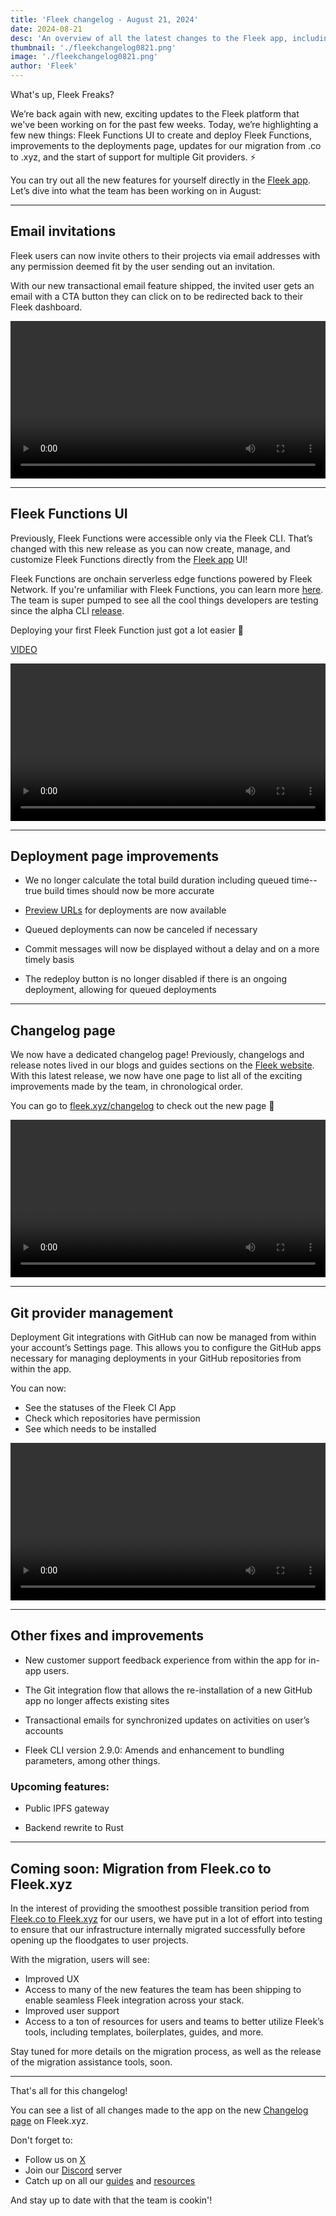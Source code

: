 ```yaml
---
title: 'Fleek changelog - August 21, 2024'
date: 2024-08-21
desc: 'An overview of all the latest changes to the Fleek app, including email invitations, Fleek Functions in the UI, deployment page improvements and more'
thumbnail: './fleekchangelog0821.png'
image: './fleekchangelog0821.png'
author: 'Fleek'
---
```


What's up, Fleek Freaks?

We’re back again with new, exciting updates to the Fleek platform that we've been working on for the past few weeks. Today, we’re highlighting a few new things: Fleek Functions UI to create and deploy Fleek Functions, improvements to the deployments page, updates for our migration from .co to .xyz, and the start of support for multiple Git providers. ⚡

You can try out all the new features for yourself directly in the <u>[Fleek app](https://app.fleek.xyz)</u>. Let’s dive into what the team has been working on in August:

---

## Email invitations

Fleek users can now invite others to their projects via email addresses with any permission deemed fit by the user sending out an invitation.

With our new transactional email feature shipped, the invited user gets an email with a CTA button they can click on to be redirected back to their Fleek dashboard.

<video width="100%" height="auto" autoplay loop>
  <source src="./email-invitation.mp4" type="video/mp4" />
  Your browser does not support the video tag.
</video>

---

## Fleek Functions UI

Previously, Fleek Functions were accessible only via the Fleek CLI. That’s changed with this new release as you can now create, manage, and customize Fleek Functions directly from the <u>[Fleek app](https://app.fleek.xyz)</u> UI!

Fleek Functions are onchain serverless edge functions powered by Fleek Network. If you're unfamiliar with Fleek Functions, you can learn more <u>[here](https://fleek.xyz/docs/platform/fleek-functions/)</u>. The team is super pumped to see all the cool things developers are testing since the alpha CLI <u>[release](https://fleek.xyz/blog/announcements/introducing-fleek-functions/)</u>.

Deploying your first Fleek Function just got a lot easier 🤙

[VIDEO](https://drive.google.com/file/d/1UAU_qNEGYTBjATZ1PhkyeOxE6GBgvpug/view?usp=drive_link)

<video width="100%" height="auto" autoplay loop>
  <source src="./fleek-functions-ui.mp4" type="video/mp4" />
  Your browser does not support the video tag.
</video>

---

## Deployment page improvements

- We no longer calculate the total build duration including queued time-- true build times should now be more accurate

- [Preview URLs](https://fleek.xyz/docs/platform/deployments/#previewing-a-deployment) for deployments are now available

- Queued deployments can now be canceled if necessary

- Commit messages will now be displayed without a delay and on a more timely basis

- The redeploy button is no longer disabled if there is an ongoing deployment, allowing for queued deployments

---

## Changelog page

We now have a dedicated changelog page! Previously, changelogs and release notes lived in our blogs and guides sections on the [Fleek website](https://fleek.xyz). With this latest release, we now have one page to list all of the exciting improvements made by the team, in chronological order.

You can go to <u>[fleek.xyz/changelog](https://fleek.xyz/changelog)</u> to check out the new page 🤙

<video width="100%" height="auto" autoplay loop>
  <source src="./changelog-page.mp4" type="video/mp4" />
  Your browser does not support the video tag.
</video>

---

## Git provider management

Deployment Git integrations with GitHub can now be managed from within your account’s Settings page. This allows you to configure the GitHub apps necessary for managing deployments in your GitHub repositories from within the app.

You can now:

- See the statuses of the Fleek CI App
- Check which repositories have permission
- See which needs to be installed

<video width="100%" height="auto" autoplay loop>
  <source src="./github-integration.mp4" type="video/mp4" />
  Your browser does not support the video tag.
</video>

---

## Other fixes and improvements

- New customer support feedback experience from within the app for in-app users.

- The Git integration flow that allows the re-installation of a new GitHub app no longer affects existing sites

- Transactional emails for synchronized updates on activities on user’s accounts
- Fleek CLI version 2.9.0: Amends and enhancement to bundling parameters, among other things.

### Upcoming features:

- Public IPFS gateway

- Backend rewrite to Rust

---

## Coming soon: Migration from Fleek.co to Fleek.xyz

In the interest of providing the smoothest possible transition period from <u>[Fleek.co to Fleek.xyz](https://fleek.xyz/blog/announcements/fleek-co-to-fleek-xyz-migration-details/)</u> for our users, we have put in a lot of effort into testing to ensure that our infrastructure internally migrated successfully before opening up the floodgates to user projects.

With the migration, users will see:

- Improved UX
- Access to many of the new features the team has been shipping to enable seamless Fleek integration across your stack.
- Improved user support
- Access to a ton of resources for users and teams to better utilize Fleek’s tools, including templates, boilerplates, guides, and more.

Stay tuned for more details on the migration process, as well as the release of the migration assistance tools, soon.

---

That's all for this changelog!

You can see a list of all changes made to the app on the new <u>[Changelog page](https://fleek.xyz/changelog)</u> on Fleek.xyz.

Don't forget to:

- Follow us on <u>[X](https://x.com/fleek)</u>
- Join our <u>[Discord](http://discord.gg/fleek)</u> server
- Catch up on all our <u>[guides](https://fleek.xyz/guides/)</u> and <u>[resources](https://fleek.xyz/docs/)</u>

And stay up to date with that the team is cookin'!
